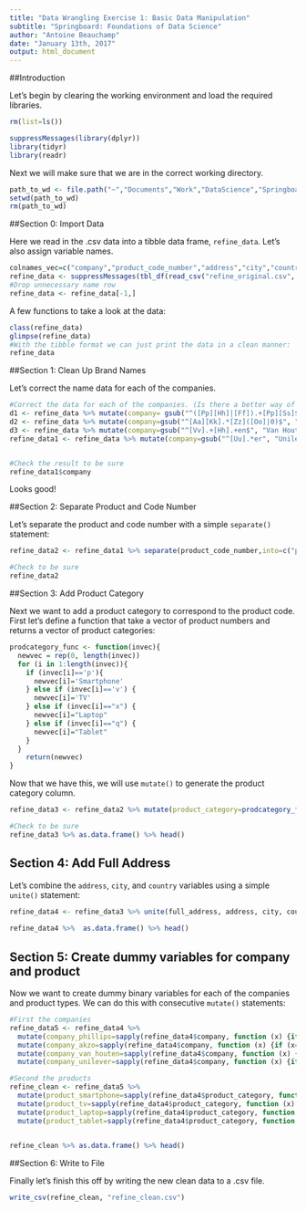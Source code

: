 ```yaml
---
title: "Data Wrangling Exercise 1: Basic Data Manipulation"
subtitle: "Springboard: Foundations of Data Science"
author: "Antoine Beauchamp"
date: "January 13th, 2017"
output: html_document
---
```


##Introduction

Let's begin by clearing the working environment and load the required libraries. 

``` r
rm(list=ls())

suppressMessages(library(dplyr))
library(tidyr)
library(readr)
```

Next we will make sure that we are in the correct working directory. 

``` r
path_to_wd <- file.path("~","Documents","Work","DataScience","Springboard","FoundationsofDataScience","Section3_DataWrangling","DataWrangling_Exercise1")
setwd(path_to_wd)
rm(path_to_wd)
```

##Section 0: Import Data 

Here we read in the .csv data into a tibble data frame, `refine_data`. Let's also assign variable names. 
``` r
colnames_vec=c("company","product_code_number","address","city","country","name")
refine_data <- suppressMessages(tbl_df(read_csv("refine_original.csv", col_names=c("company","product_code_number","address","city","country","name"))))
#Drop unnecessary name row
refine_data <- refine_data[-1,]
```

A few functions to take a look at the data:
``` r
class(refine_data)
glimpse(refine_data)
#With the tibble format we can just print the data in a clean manner:
refine_data
```


##Section 1: Clean Up Brand Names 

Let's correct the name data for each of the companies. 
``` r
#Correct the data for each of the companies. (Is there a better way of doing this? I can't imagine that this would be helpful for a large dataset. )
d1 <- refine_data %>% mutate(company= gsub("^([Pp][Hh]|[Ff]).+[Pp][Ss]$", "Phillips", refine_data$company)) 
d2 <- refine_data %>% mutate(company=gsub("^[Aa][Kk].*[Zz]([Oo]|0)$", "Akzo", d1$company))
d3 <- refine_data %>% mutate(company=gsub("^[Vv].+[Hh].+en$", "Van Houten", d2$company))
refine_data1 <- refine_data %>% mutate(company=gsub("^[Uu].*er", "Unilever", d3$company))


#Check the result to be sure
refine_data1$company
```  
Looks good!


##Section 2: Separate Product and Code Number

Let's separate the product and code number with a simple `separate()` statement:

``` r
refine_data2 <- refine_data1 %>% separate(product_code_number,into=c("product_code","product_number"),sep="-")

#Check to be sure
refine_data2
```

##Section 3: Add Product Category

Next we want to add a product category to correspond to the product code. First let's define a function that take a vector of product numbers and returns a vector of product categories:

``` r
prodcategory_func <- function(invec){
  newvec = rep(0, length(invec))
  for (i in 1:length(invec)){
    if (invec[i]=='p'){
      newvec[i]='Smartphone'
    } else if (invec[i]=='v') {
      newvec[i]='TV'
    } else if (invec[i]=="x") {
      newvec[i]="Laptop"
    } else if (invec[i]=="q") {
      newvec[i]="Tablet"
    }
  }
    return(newvec)
}
```
Now that we have this, we will use `mutate()` to generate the product category column.

``` r
refine_data3 <- refine_data2 %>% mutate(product_category=prodcategory_func(refine_data2$product_code))

#Check to be sure
refine_data3 %>% as.data.frame() %>% head()
```


## Section 4: Add Full Address 
Let's combine the `address`, `city`, and `country` variables using a simple `unite()` statement:     
``` r
refine_data4 <- refine_data3 %>% unite(full_address, address, city, country, sep=",")
 
refine_data4 %>%  as.data.frame() %>% head()
```

## Section 5: Create dummy variables for company and product

Now we want to create dummy binary variables for each of the companies and product types. We can do this with consecutive `mutate()` statements:

``` r
#First the companies
refine_data5 <- refine_data4 %>% 
  mutate(company_phillips=sapply(refine_data4$company, function (x) {if (x=="Phillips") {1} else {0}}))  %>% 
  mutate(company_akzo=sapply(refine_data4$company, function (x) {if (x=="Akzo") {1} else {0}})) %>% 
  mutate(company_van_houten=sapply(refine_data4$company, function (x) {if (x=="Van Houten") {1} else {0}})) %>% 
  mutate(company_unilever=sapply(refine_data4$company, function (x) {if (x=="Unilever") {1} else {0}}))

#Second the products
refine_clean <- refine_data5 %>% 
  mutate(product_smartphone=sapply(refine_data4$product_category, function (x) {if (x=="Smartphone") {1} else {0}})) %>%
  mutate(product_tv=sapply(refine_data4$product_category, function (x) {if (x=="TV") {1} else {0}})) %>%  
  mutate(product_laptop=sapply(refine_data4$product_category, function (x) {if (x=="Laptop") {1} else {0}})) %>%
  mutate(product_tablet=sapply(refine_data4$product_category, function (x) {if (x=="Tablet") {1} else {0}}))
  

refine_clean %>% as.data.frame() %>% head()

```

  
  
  
  
##Section 6: Write to File 
  
Finally let's finish this off by writing the new clean data to a .csv file.
``` r
write_csv(refine_clean, "refine_clean.csv")
```
  

